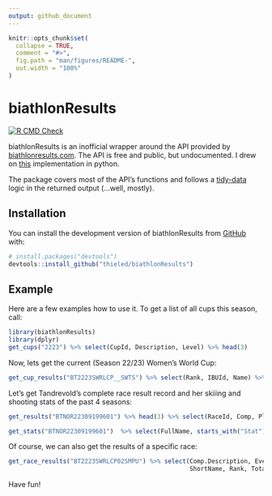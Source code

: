 ```yaml
---
output: github_document
---
```


<!-- README.md is generated from README.Rmd. Please edit that file -->

```r
knitr::opts_chunk$set(
  collapse = TRUE,
  comment = "#>",
  fig.path = "man/figures/README-",
  out.width = "100%"
)
```

# biathlonResults

<!-- badges: start -->
[![R CMD Check](https://github.com/thieled/biathlonResults/actions/workflows/R-CMD-check.yaml/badge.svg)](https://github.com/thieled/biathlonResults/actions/workflows/R-CMD-check.yaml)
<!-- badges: end -->

biathlonResults is an inofficial wrapper around the API provided by [biathlonresults.com](https://biathlonresults.com/). The API is free and public, but undocumented. I drew on [this](https://github.com/prtkv/biathlonresults/blob/master/biathlonresults/api.py) implementation in python.

The package covers most of the API's functions and follows a [tidy-data](https://r4ds.had.co.nz/tidy-data.html) logic in the returned output (...well, mostly).


## Installation

You can install the development version of biathlonResults from [GitHub](https://github.com/) with:

``` r
# install.packages("devtools")
devtools::install_github("thieled/biathlonResults")
```

## Example

Here are a few examples how to use it. To get a list of all cups this season, call:

```r
library(biathlonResults)
library(dplyr)
get_cups("2223") %>% select(CupId, Description, Level) %>% head(3)
```
Now, lets get the current (Season 22/23) Women's World Cup:
```r
get_cup_results("BT2223SWRLCP__SWTS") %>% select(Rank, IBUId, Name) %>% head(3)
```

Let's get Tandrevold's complete race result record and her skiiing and shooting stats of the past 4 seasons:
```r
get_results("BTNOR22309199601") %>% head(3) %>% select(RaceId, Comp, Place, Rank, Pen, Shootings)

get_stats("BTNOR22309199601")  %>% select(FullName, starts_with("Stat"))
```
Of course, we can also get the results of a specific race:
```r
get_race_results("BT2223SWRLCP02SMPU") %>% select(Comp.Description, Event.Organizer,
                                                  ShortName, Rank, TotalTime, Behind, Shootings) %>% head()
```

Have fun!
